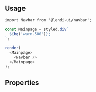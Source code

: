 
## Usage
```
import Navbar from '@lendi-ui/navbar';
```

```js
const Mainpage = styled.div`
  ${bg('warn.500')};
`;

render(
  <Mainpage>
    <Navbar />
  </Mainpage>
);
```

## Properties
<PropTable>
  <PropTable.Entry name="variant" type={'"transparent" | "white"'} defaultValue="transparent" description=""/>
  <PropTable.Entry name="applicantion" type="object" description="Application details"/>
  <PropTable.Entry name="broker" type={object} description="Assigned broker data"/>
  <PropTable.Entry name="onChat" type="function" required description="Callback function on chat button on the Right Sidebar"/>
  <PropTable.Entry name="onLogout" type="function" required description="Callback function on Log Out link in Left Sidebar"/>
</PropTable>


